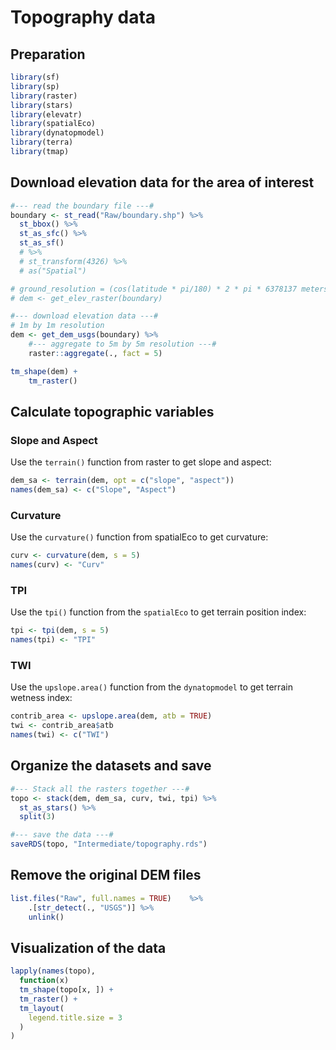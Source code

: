 # Topography data

## Preparation

```r
library(sf)
library(sp)
library(raster)
library(stars)
library(elevatr)
library(spatialEco)
library(dynatopmodel)
library(terra)
library(tmap)
```

## Download elevation data for the area of interest

```r
#--- read the boundary file ---#
boundary <- st_read("Raw/boundary.shp") %>% 
  st_bbox() %>% 
  st_as_sfc() %>% 
  st_as_sf() 
  # %>% 
  # st_transform(4326) %>% 
  # as("Spatial")

# ground_resolution = (cos(latitude * pi/180) * 2 * pi * 6378137 meters) / (256 * 2^zoom_level pixels)
# dem <- get_elev_raster(boundary)

#--- download elevation data ---#
# 1m by 1m resolution 
dem <- get_dem_usgs(boundary) %>% 	
	#--- aggregate to 5m by 5m resolution ---#
	raster::aggregate(., fact = 5)
```

```r
tm_shape(dem) +
	tm_raster()
```

## Calculate topographic variables

### Slope and Aspect
Use the `terrain()` function from raster to get slope and aspect:

```r
dem_sa <- terrain(dem, opt = c("slope", "aspect"))
names(dem_sa) <- c("Slope", "Aspect")
```

### Curvature

Use the `curvature()` function from spatialEco to get curvature:

```r
curv <- curvature(dem, s = 5)
names(curv) <- "Curv"
```

### TPI

Use the `tpi()` function from the `spatialEco` to get terrain position index:

```r
tpi <- tpi(dem, s = 5)
names(tpi) <- "TPI"
```

### TWI

Use the `upslope.area()` function from the `dynatopmodel` to get terrain wetness index:

```r
contrib_area <- upslope.area(dem, atb = TRUE)
twi <- contrib_area$atb
names(twi) <- c("TWI")
```

## Organize the datasets and save

```r
#--- Stack all the rasters together ---#
topo <- stack(dem, dem_sa, curv, twi, tpi) %>% 
  st_as_stars() %>% 
  split(3)

#--- save the data ---#
saveRDS(topo, "Intermediate/topography.rds")
```


## Remove the original DEM files

```r
list.files("Raw", full.names = TRUE)	%>% 
	.[str_detect(., "USGS")] %>% 
	unlink()
```

## Visualization of the data

```r
lapply(names(topo), 
  function(x) 
  tm_shape(topo[x, ]) + 
  tm_raster() +
  tm_layout(
    legend.title.size = 3
  )
)
```



